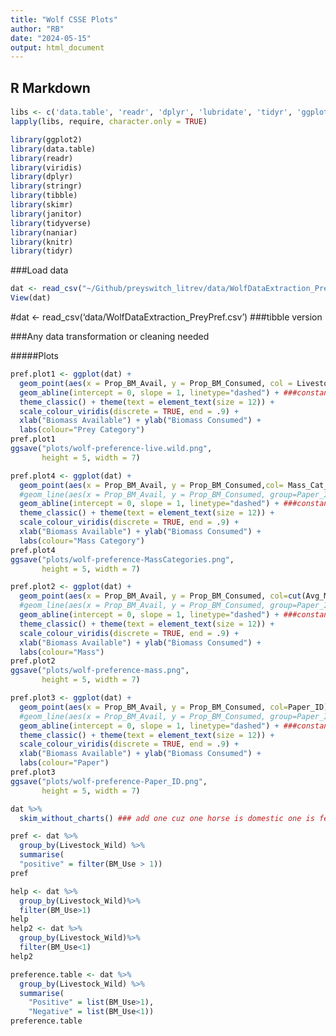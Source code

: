 ```yaml
---
title: "Wolf CSSE Plots"
author: "RB"
date: "2024-05-15"
output: html_document
---
```


## R Markdown

####

```r
libs <- c('data.table', 'readr', 'dplyr', 'lubridate', 'tidyr', 'ggplot2','stringr', 'tibble', 'patchwork', 'performance','see','viridis')
lapply(libs, require, character.only = TRUE)

```

```r
library(ggplot2)
library(data.table)
library(readr)
library(viridis)
library(dplyr)
library(stringr)
library(tibble)
library(skimr)
library(janitor)
library(tidyverse)
library(naniar)
library(knitr)
library(tidyr)
```


###Load data
```r
dat <- read_csv("~/Github/preyswitch_litrev/data/WolfDataExtraction_PreyPref.csv")
View(dat)
```

#dat <- read_csv('data/WolfDataExtraction_PreyPref.csv') ###tibble version



###Any data transformation or cleaning needed

#####Plots



```r
pref.plot1 <- ggplot(dat) +
  geom_point(aes(x = Prop_BM_Avail, y = Prop_BM_Consumed, col = Livestock_Wild)) + ##or col = Paper_ID
  geom_abline(intercept = 0, slope = 1, linetype="dashed") + ###constant 1:1 line
  theme_classic() + theme(text = element_text(size = 12)) +
  scale_colour_viridis(discrete = TRUE, end = .9) +
  xlab("Biomass Available") + ylab("Biomass Consumed") +
  labs(colour="Prey Category")
pref.plot1
ggsave("plots/wolf-preference-live.wild.png", 
       height = 5, width = 7)
```

```r
pref.plot4 <- ggplot(dat) +
  geom_point(aes(x = Prop_BM_Avail, y = Prop_BM_Consumed,col= Mass_Cat_A, na.rm = TRUE))+   ##or col = Paper_ID 
  #geom_line(aes(x = Prop_BM_Avail, y = Prop_BM_Consumed, group=Paper_ID))+#if we wanna check by Paper_ID
  geom_abline(intercept = 0, slope = 1, linetype="dashed") + ###constant 1:1 line
  theme_classic() + theme(text = element_text(size = 12)) +
  scale_colour_viridis(discrete = TRUE, end = .9) +
  xlab("Biomass Available") + ylab("Biomass Consumed") +
  labs(colour="Mass Category")
pref.plot4
ggsave("plots/wolf-preference-MassCategories.png", 
       height = 5, width = 7)
```


```r
pref.plot2 <- ggplot(dat) +
  geom_point(aes(x = Prop_BM_Avail, y = Prop_BM_Consumed, col=cut(Avg_Mass_kg,quantile(Avg_Mass_kg, na.rm = TRUE)))) + ##or col = Paper_ID 
  #geom_line(aes(x = Prop_BM_Avail, y = Prop_BM_Consumed, group=Paper_ID))+#if we wanna check by Paper_ID
  geom_abline(intercept = 0, slope = 1, linetype="dashed") + ###constant 1:1 line
  theme_classic() + theme(text = element_text(size = 12)) +
  scale_colour_viridis(discrete = TRUE, end = .9) +
  xlab("Biomass Available") + ylab("Biomass Consumed") +
  labs(colour="Mass") 
pref.plot2
ggsave("plots/wolf-preference-mass.png", 
       height = 5, width = 7)
```


```r
pref.plot3 <- ggplot(dat) +
  geom_point(aes(x = Prop_BM_Avail, y = Prop_BM_Consumed, col=Paper_ID)) + ##or col = Paper_ID 
  #geom_line(aes(x = Prop_BM_Avail, y = Prop_BM_Consumed, group=Paper_ID))+#if we wanna check by Paper_ID
  geom_abline(intercept = 0, slope = 1, linetype="dashed") + ###constant 1:1 line
  theme_classic() + theme(text = element_text(size = 12)) +
  scale_colour_viridis(discrete = TRUE, end = .9) +
  xlab("Biomass Available") + ylab("Biomass Consumed") +
  labs(colour="Paper")
pref.plot3
ggsave("plots/wolf-preference-Paper_ID.png", 
       height = 5, width = 7)
```

```r
dat %>%
  skim_without_charts() ### add one cuz one horse is domestic one is feral/wild
```
```r
pref <- dat %>%
  group_by(Livestock_Wild) %>%
  summarise(
  "positive" = filter(BM_Use > 1))
pref

```
```r
help <- dat %>%
  group_by(Livestock_Wild)%>%
  filter(BM_Use>1)
help
help2 <- dat %>%
  group_by(Livestock_Wild)%>%
  filter(BM_Use<1)
help2
```

```r
preference.table <- dat %>%
  group_by(Livestock_Wild) %>%
  summarise(
    "Positive" = list(BM_Use>1),
    "Negative" = list(BM_Use<1)) 
preference.table
```
